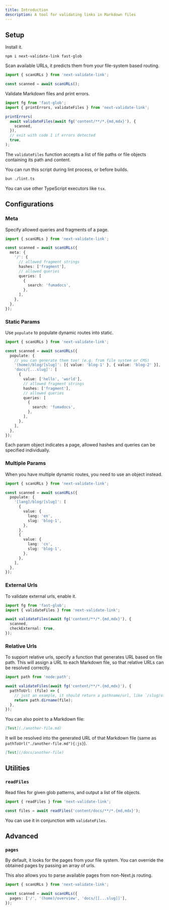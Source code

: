 ```yaml
---
title: Introduction
description: A tool for validating links in Markdown files
---
```


## Setup

Install it.

```package-install
npm i next-validate-link fast-glob
```

Scan available URLs, it predicts them from your file-system based routing.

```ts
import { scanURLs } from 'next-validate-link';

const scanned = await scanURLs();
```

Validate Markdown files and print errors.

```ts
import fg from 'fast-glob';
import { printErrors, validateFiles } from 'next-validate-link';

printErrors(
  await validateFiles(await fg('content/**/*.{md,mdx}'), {
    scanned,
  }),
  // exit with code 1 if errors detected
  true,
);
```

The `validateFiles` function accepts a list of file paths or file objects containing its path and content.

You can run this script during lint process, or before builds.

```bash
bun ./lint.ts
```

<Callout>You can use other TypeScript executors like `tsx`.</Callout>

## Configurations

### Meta

Specify allowed queries and fragments of a page.

```ts
import { scanURLs } from 'next-validate-link';

const scanned = await scanURLs({
  meta: {
    '/': {
      // allowed fragment strings
      hashes: ['fragment'],
      // allowed queries
      queries: [
        {
          search: 'fumadocs',
        },
      ],
    },
  },
});
```

### Static Params

Use `populate` to populate dynamic routes into static.

```ts
import { scanURLs } from 'next-validate-link';

const scanned = await scanURLs({
  populate: {
    // you can generate them too! (e.g. from file system or CMS)
    '(home)/blog/[slug]': [{ value: 'blog-1' }, { value: 'blog-2' }],
    'docs/[...slug]': [
      {
        value: ['hello', 'world'],
        // allowed fragment strings
        hashes: ['fragment'],
        // allowed queries
        queries: [
          {
            search: 'fumadocs',
          },
        ],
      },
    ],
  },
});
```

Each param object indicates a page, allowed hashes and queries can be specified individually.

### Multiple Params

When you have multiple dynamic routes, you need to use an object instead.

```ts
import { scanURLs } from 'next-validate-link';

const scanned = await scanURLs({
  populate: {
    '[lang]/blog/[slug]': [
      {
        value: {
          lang: 'en',
          slug: 'blog-1',
        },
      },
      {
        value: {
          lang: 'cn',
          slug: 'blog-1',
        },
      },
    ],
  },
});
```

### External Urls

To validate external urls, enable it.

```ts
import fg from 'fast-glob';
import { validateFiles } from 'next-validate-link';

await validateFiles(await fg('content/**/*.{md,mdx}'), {
  scanned,
  checkExternal: true,
});
```

### Relative Urls

To support relative urls, specify a function that generates URL based on file path.
This will assign a URL to each Markdown file, so that relative URLs can be resolved correctly.

```ts
import path from 'node:path';

await validateFiles(await fg('content/**/*.{md,mdx}'), {
  pathToUrl: (file) => {
    // just an example, it should return a pathname/url, like `/slug/of/page`
    return path.dirname(file);
  },
});
```

You can also point to a Markdown file:

```md
[Test](./another-file.md)
```

It will be resolved into the generated URL of that Markdown file (same as `pathToUrl("./another-file.md"){:js}`).

```md
[Test](/docs/another-file)
```

## Utilities

### `readFiles`

Read files for given glob patterns, and output a list of file objects.

```ts
import { readFiles } from 'next-validate-link';

const files = await readFiles('content/docs/**/*.{md,mdx}');
```

You can use it in conjunction with `validateFiles`.

## Advanced

### `pages`

By default, it looks for the pages from your file system.
You can override the obtained pages by passing an array of urls.

This also allows you to parse available pages from non-Next.js routing.

```ts
import { scanURLs } from 'next-validate-link';

const scanned = await scanURLs({
  pages: ['/', '(home)/overview', 'docs/[[...slug]]'],
});
```
